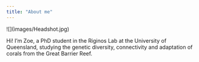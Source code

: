 ```yaml
---
title: "About me"
---
```


<div>

</div>

::: {#first-column}
\![\](images/Headshot.jpg)
:::

::: {#second-column}
Hi! I'm Zoe, a PhD student in the Riginos Lab at the University of Queensland, studying the genetic diversity, connectivity and adaptation of corals from the Great Barrier Reef.
:::
